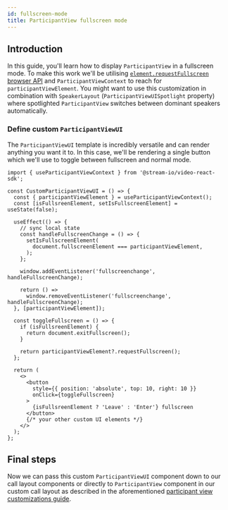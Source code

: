 ```yaml
---
id: fullscreen-mode
title: ParticipantView fullscreen mode
---
```


## Introduction

In this guide, you'll learn how to display `ParticipantView` in a fullscreen mode. To make this work we'll be utilising [`element.requestFullscreen` browser API](https://developer.mozilla.org/en-US/docs/Web/API/Element/requestFullscreen) and `ParticipantViewContext` to reach for `participantViewElement`. You might want to use this customization in combination with `SpeakerLayout` (`ParticipantViewUISpotlight` property) where spotlighted `ParticipantView` switches between dominant speakers automatically.

### Define custom `ParticipantViewUI`

The `ParticipantViewUI` template is incredibly versatile and can render anything you want it to. In this case, we'll be rendering a single button which we'll use to toggle between fullscreen and normal mode.

```tsx
import { useParticipantViewContext } from '@stream-io/video-react-sdk';

const CustomParticipantViewUI = () => {
  const { participantViewElement } = useParticipantViewContext();
  const [isFullsreenElement, setIsFullscreenElement] = useState(false);

  useEffect(() => {
    // sync local state
    const handleFullscreenChange = () => {
      setIsFullscreenElement(
        document.fullscreenElement === participantViewElement,
      );
    };

    window.addEventListener('fullscreenchange', handleFullscreenChange);

    return () =>
      window.removeEventListener('fullscreenchange', handleFullscreenChange);
  }, [participantViewElement]);

  const toggleFullscreen = () => {
    if (isFullsreenElement) {
      return document.exitFullscreen();
    }

    return participantViewElement?.requestFullscreen();
  };

  return (
    <>
      <button
        style={{ position: 'absolute', top: 10, right: 10 }}
        onClick={toggleFullscreen}
      >
        {isFullsreenElement ? 'Leave' : 'Enter'} fullscreen
      </button>
      {/* your other custom UI elements */}
    </>
  );
};
```

## Final steps

Now we can pass this custom `ParticipantViewUI` component down to our call layout components or directly to `ParticipantView` component in our custom call layout as described in the aforementioned [participant view customizations guide](../../ui-cookbook/participant-view-customizations).
